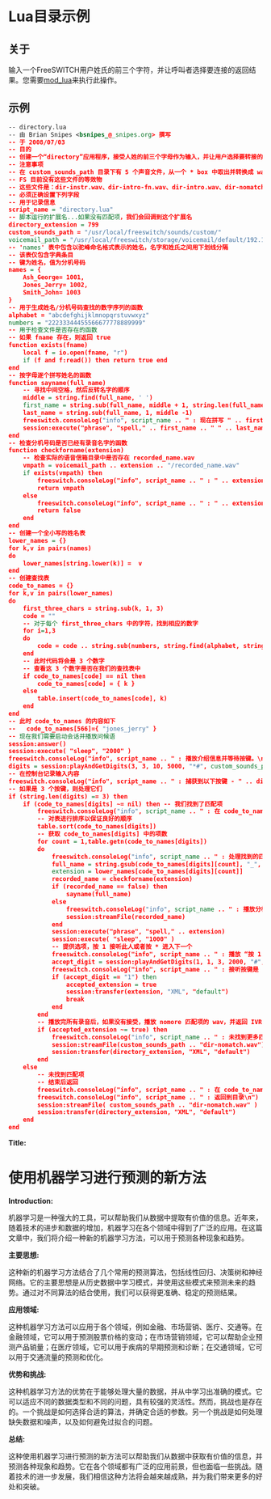# Lua目录示例

## 关于

输入一个FreeSWITCH用户姓氏的前三个字符，并让呼叫者选择要连接的返回结果。您需要[mod\_lua](../../../Modules/mod_lua_1048944.mdx#--)来执行此操作。

## 示例

```xml
-- directory.lua
-- 由 Brian Snipes <bsnipes_@_snipes.org> 撰写
-- 于 2008/07/03
-- 目的
-- 创建一个“directory”应用程序，接受人姓的前三个字母作为输入，并让用户选择要转接的返回结果
-- 注意事项
-- 在 custom_sounds_path 目录下有 5 个声音文件，从一个 * box 中取出并转换成 wav 格式
-- FS 目前没有这些文件的等效物
-- 这些文件是：dir-instr.wav、dir-intro-fn.wav、dir-intro.wav、dir-nomatch.wav、dir-nomore.wav
-- 必须正确设置下列字段
-- 用于记录信息
script_name = "directory.lua"
-- 脚本运行的扩展名...如果没有匹配项，我们会回调到这个扩展名
directory_extension = 799
custom_sounds_path = "/usr/local/freeswitch/sounds/custom/"
voicemail_path = "/usr/local/freeswitch/storage/voicemail/default/192.168.5.4/"
-- 'names' 表中包含以驼峰命名格式表示的姓名，名字和姓氏之间用下划线分隔
-- 该表仅包含字典条目
-- 键为姓名，值为分机号码
names = {
    Ash_George= 1001,
    Jones_Jerry= 1002,
    Smith_John= 1003
}
-- 用于生成姓名/分机号码查找的数字序列的函数
alphabet = "abcdefghijklmnopqrstuvwxyz"
numbers = "22233344455566677778889999"
-- 用于检查文件是否存在的函数
-- 如果 fname 存在，则返回 true
function exists(fname)
    local f = io.open(fname, "r")
    if (f and f:read()) then return true end
end
-- 按字母逐个拼写姓名的函数
function sayname(full_name)
    -- 寻找中间空格，然后反转名字的顺序
    middle = string.find(full_name, ' ')
    first_name = string.sub(full_name, middle + 1, string.len(full_name))
    last_name = string.sub(full_name, 1, middle -1)
    freeswitch.consoleLog("info", script_name .. " : 现在拼写 " .. first_name .. " " .. last_name .. "\n")
    session:execute("phrase", "spell," .. first_name .. " " .. last_name);
end
-- 检查分机号码是否已经有录音名字的函数
function checkforname(extension)
    -- 检查实际的语音信箱目录中是否存在 recorded_name.wav
    vmpath = voicemail_path .. extension .. "/recorded_name.wav"
    if exists(vmpath) then
        freeswitch.consoleLog("info", script_name .. " : " .. extension .. " 的 recorded_name.wav 存在。\n")
        return vmpath
    else
        freeswitch.consoleLog("info", script_name .. " : " .. extension .. " 的 recorded_name.wav 不存在。\n")
        return false
    end
end
-- 创建一个全小写的姓名表
lower_names = {}
for k,v in pairs(names)
do
    lower_names[string.lower(k)] =  v
end
-- 创建查找表
code_to_names = {}
for k,v in pairs(lower_names)
do
    first_three_chars = string.sub(k, 1, 3)
    code = ""
    -- 对于每个 first_three_chars 中的字符，找到相应的数字
    for i=1,3
    do
        code = code .. string.sub(numbers, string.find(alphabet, string.sub(first_three_chars,i,i)))
    end
    -- 此时代码将会是 3 个数字
    -- 查看这 3 个数字是否在我们的查找表中
    if code_to_names[code] == nil then
        code_to_names[code] = { k }
    else
        table.insert(code_to_names[code], k)
    end
end
-- 此时 code_to_names 的内容如下
--   code_to_names[566]={ "jones_jerry" }
-- 现在我们需要启动会话并播放问候语
session:answer()
session:execute( "sleep", "2000" )
freeswitch.consoleLog("info", script_name .. " : 播放介绍信息并等待按键。\n")
digits = session:playAndGetDigits(3, 3, 10, 5000, "*#", custom_sounds_path .. "dir-intro.wav", "", "");
-- 在控制台记录输入内容
freeswitch.consoleLog("info", script_name .. " : 捕获到以下按键 - " .. digits .. "\n")
-- 如果是 3 个按键，则处理它们
if (string.len(digits) == 3) then
    if (code_to_names[digits] ~= nil) then -- 我们找到了匹配项
        freeswitch.consoleLog("info", script_name .. " : 在 code_to_names 表中找到了 " .. digits .. "\n")
        -- 对表进行排序以保证良好的顺序
        table.sort(code_to_names[digits])
        -- 获取 code_to_names[digits] 中的项数
        for count = 1,table.getn(code_to_names[digits])
        do
            freeswitch.consoleLog("info", script_name .. " : 处理找到的匹配项 " .. digits .. "。它是 " .. code_to_names[digits][count] .. "\n")
            full_name = string.gsub(code_to_names[digits][count], "_", " ")
            extension = lower_names[code_to_names[digits][count]]
            recorded_name = checkforname(extension)
            if (recorded_name == false) then
                sayname(full_name)
            else
                freeswitch.consoleLog("info", script_name .. " : 播放分机号码 " .. extension .. " 的 recorded_name.wav\n")
                session:streamFile(recorded_name)
            end
            session:execute("phrase", "spell," .. extension)
            session:execute( "sleep", "1000" )
            -- 提供选项，按 1 接听此人或者按 * 进入下一个
            freeswitch.consoleLog("info", script_name .. " : 播放 “按 1 或 *” 接听消息并等待按键\n")
            accept_digit = session:playAndGetDigits(1, 1, 3, 2000, "#", custom_sounds_path .. "dir-instr.wav", "", "")
            freeswitch.consoleLog("info", script_name .. " : 接听按键是 " .. accept_digit .. "\n")
            if (accept_digit == "1") then
                accepted_extension = true
                session:transfer(extension, "XML", "default")
                break
            end
        end
        -- 播放完所有录音后，如果没有接受，播放 nomore 匹配项的 wav，并返回 IVR
        if (accepted_extension ~= true) then
            freeswitch.consoleLog("info", script_name .. " : 未找到更多匹配项。播放消息并返回到目录\n")
            session:streamFile(custom_sounds_path .. "dir-nomatch.wav")
            session:transfer(directory_extension, "XML", "default")
        end
    else
        -- 未找到匹配项
        -- 结束后返回
        freeswitch.consoleLog("info", script_name .. " : 在 code_to_names 表中未找到 " .. digits .. "\n")
        freeswitch.consoleLog("info", script_name .. " : 返回到目录\n")
        session:streamFile( custom_sounds_path .. "dir-nomatch.wav" )
        session:transfer(directory_extension, "XML", "default")
    end
end
```

**Title:**

# 使用机器学习进行预测的新方法

**Introduction:**

机器学习是一种强大的工具，可以帮助我们从数据中提取有价值的信息。近年来，随着技术的进步和数据的增加，机器学习在各个领域中得到了广泛的应用。在这篇文章中，我们将介绍一种新的机器学习方法，可以用于预测各种现象和趋势。

**主要思想:**

这种新的机器学习方法结合了几个常用的预测算法，包括线性回归、决策树和神经网络。它的主要思想是从历史数据中学习模式，并使用这些模式来预测未来的趋势。通过对不同算法的结合使用，我们可以获得更准确、稳定的预测结果。

**应用领域:**

这种机器学习方法可以应用于各个领域，例如金融、市场营销、医疗、交通等。在金融领域，它可以用于预测股票价格的变动；在市场营销领域，它可以帮助企业预测产品销量；在医疗领域，它可以用于疾病的早期预测和诊断；在交通领域，它可以用于交通流量的预测和优化。

**优势和挑战:**

这种机器学习方法的优势在于能够处理大量的数据，并从中学习出准确的模式。它可以适应不同的数据类型和不同的问题，具有较强的灵活性。然而，挑战也是存在的。一个挑战是如何选择合适的算法，并确定合适的参数。另一个挑战是如何处理缺失数据和噪声，以及如何避免过拟合的问题。

**总结:**

这种使用机器学习进行预测的新方法可以帮助我们从数据中获取有价值的信息，并预测各种现象和趋势。它在各个领域都有广泛的应用前景，但也面临一些挑战。随着技术的进一步发展，我们相信这种方法将会越来越成熟，并为我们带来更多的好处和突破。